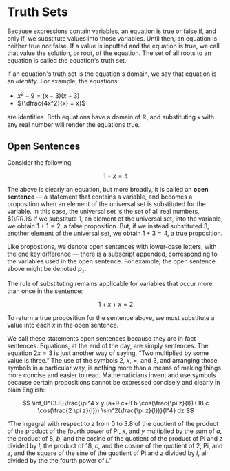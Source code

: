 # Truth Sets

Because expressions contain variables, an equation is true or false if, and
only if, we substitute values into those variables. Until then, an equation
is neither true nor false. If a value is inputted and the equation is true,
we call that value the solution, or root, of the equation. The set of all
roots to an equation is called the equation's truth set.

If an equation's truth set is the equation's domain, we say that equation
is an _identity_. For example, the equations:

- ${x^2 - 9 = (x - 3)(x + 3)}$
- ${\dfrac{4x^2}{x} = x}$

are identities. Both equations have a domain of $\mathbb{R}$, and
substituting $x$ with any real number will render the equations true.

## Open Sentences

Consider the following:

$$
	1 + x = 4
$$

The above is clearly an equation, but more broadly, it is called an **open
sentence** &mdash; a statement that contains a variable, and becomes a
proposition when an element of the universal set is substituted for the
variable. In this case, the universal set is the set of all real numbers,
${\RR.}$ If we substitute ${1,}$ an element of the universal set, into the
variable, we obtain ${1 + 1 = 2,}$ a false proposition. But, if we instead
substituted 3, another element of the universal set, we obtain
${1 + 3 = 4,}$ a true proposition.

Like propostions, we denote open sentences with lower-case letters, with
the one key difference &mdash; there is a subscript appended, corresponding
to the variables used in the open sentence. For example, the open sentence
above might be denoted ${p_x.}$

The rule of substituting remains applicable for variables that occur more
than once in the sentence:

$$
	1 + x + x = 2
$$

To return a true proposition for the sentence above, we must substitute a
value into each ${x}$ in the open sentence.

We call these statements open sentences because they are in fact sentences.
Equations, at the end of the day, are simply sentences. The equation
${2x = 3}$ is just another way of saying, &#8220;Two multiplied by some
value is three.&#8221; The use of the symbols 2, ${x,}$ ${=,}$ and ${3,}$
and arranging those symbols in a particular way, is nothing more than a
means of making things more concise and easier to read. Mathematicians
invent and use symbols because certain propositions cannot be expressed
concisely and clearly in plain English:

$$
	\int_0^{3.8}\frac{\pi^4 x y (a+9 c+8 b \cos(\frac{\pi z}{l})+18 c \cos(\frac{2 \pi z}{l})) \sin^2(\frac{\pi z}{l})}{l^4} dz
$$

&#8220;The ingegral with respect to ${z}$ from 0 to 3.8 of the quotient of
the product of the product of the fourth power of Pi, ${x,}$ and ${y}$
multiplied by the sum of ${a,}$ the product of ${8,}$ ${b,}$ and the cosine
of the quotient of the product of Pi and ${z}$ divided by ${l,}$ the
product of ${18,}$ ${c,}$ and the cosine of the quotient of 2, Pi, and
${z,}$ and the square of the sine of the quotient of Pi and ${z}$ divided
by ${l,}$ all divided by the the fourth power of ${l.}$&#8221;
